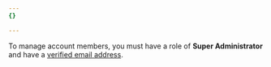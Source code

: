 ```yaml
---
{}

---
```


To manage account members, you must have a role of **Super Administrator** and have a [verified email address](/fundamentals/account/verify-email-address/).
